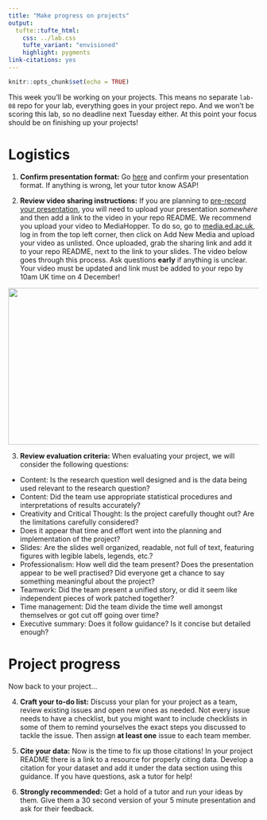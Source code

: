 ```yaml
---
title: "Make progress on projects"
output: 
  tufte::tufte_html:
    css: ../lab.css
    tufte_variant: "envisioned"
    highlight: pygments
link-citations: yes
---
```


```r
knitr::opts_chunk$set(echo = TRUE)
```

This week you'll be working on your projects.
This means no separate `lab-08` repo for your lab, everything goes in your project repo.
And we won't be scoring this lab, so no deadline next Tuesday either. 
At this point your focus should be on finishing up your projects!

# Logistics

1. **Confirm presentation format:** Go [here](https://github.com/ids-s1-20/teams/blob/main/ids20-presentations.csv) and confirm your presentation format. If anything is wrong, let your tutor know ASAP!

2. **Review video sharing instructions:** If you are planning to [pre-record your presentation](https://docs.google.com/document/d/1FxpFqUbEVpOzp7PWICC8gEvmIKfsNPT3mmQuSufsGHQ/edit?usp=sharing), you will need to upload your presentation *somewhere* and then add a link to the video in your repo README. We recommend you upload your video to MediaHopper. To do so, go to [media.ed.ac.uk](https://media.ed.ac.uk/), log in from the top left corner, then click on Add New Media and upload your video as unlisted. Once uploaded, grab the sharing link and add it to your repo README, next to the link to your slides. The video below goes through this process. Ask questions **early** if anything is unclear. Your video must be updated and link must be added to your repo by 10am UK time on 4 December!

![](https://youtu.be/rqxhOgrifyk){width="560" height="315"}

3. **Review evaluation criteria:** When evaluating your project, we will consider the following questions:

- Content: Is the research question well designed and is the data being used relevant to the research question?
- Content: Did the team use appropriate statistical procedures and interpretations of results accurately?
- Creativity and Critical Thought: Is the project carefully thought out? Are the limitations carefully considered?
- Does it appear that time and effort went into the planning and implementation of the project?
- Slides: Are the slides well organized, readable, not full of text, featuring figures with legible labels, legends, etc.?
- Professionalism: How well did the team present? Does the presentation appear to be well practised? Did everyone get a chance to say something meaningful about the project?
- Teamwork: Did the team present a unified story, or did it seem like independent pieces of work patched together?
- Time management: Did the team divide the time well amongst themselves or got cut off going over time?
- Executive summary: Does it follow guidance? Is it concise but detailed enough?

# Project progress

Now back to your project...

4. **Craft your to-do list:** Discuss your plan for your project as a team, review existing issues and open new ones as needed. Not every issue needs to have a checklist, but you might want to include checklists in some of them to remind yourselves the exact steps you discussed to tackle the issue. Then assign **at least one** issue to each team member. 

5. **Cite your data:** Now is the time to fix up those citations! In your project README there is a link to a resource for properly citing data. Develop a citation for your dataset and add it under the data section using this guidance. If you have questions, ask a tutor for help!

6. **Strongly recommended:** Get a hold of a tutor and run your ideas by them. Give them a 30 second version of your 5 minute presentation and ask for their feedback.
